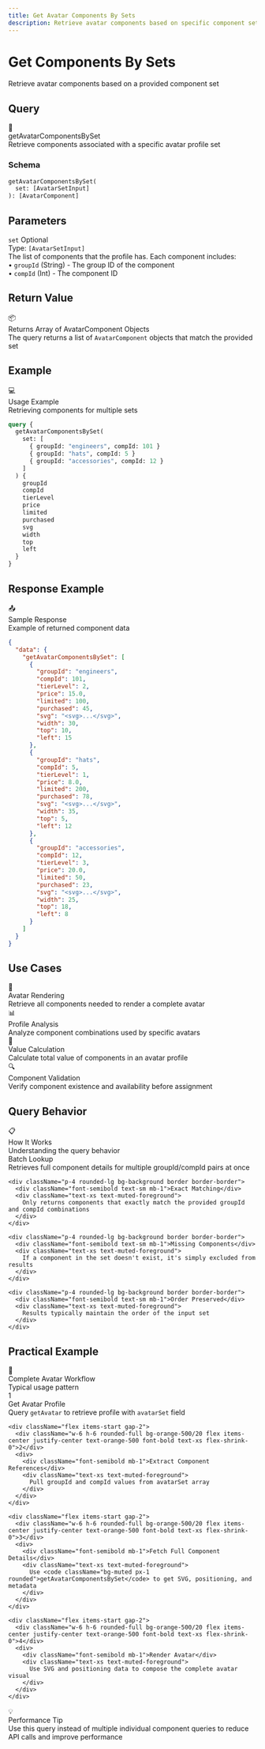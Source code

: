 ```yaml
---
title: Get Avatar Components By Sets
description: Retrieve avatar components based on specific component sets
---
```



<div className="relative overflow-hidden rounded-2xl bg-gradient-to-br from-indigo-500/10 via-violet-500/5 to-background p-8 border border-indigo-500/20 mb-8">
  <div className="relative z-10">
    <h1 className="text-4xl md:text-5xl font-bold mb-4">
      Get Components By Sets
    </h1>
    <p className="text-xl text-muted-foreground mb-6">
      Retrieve avatar components based on a provided component set
    </p>
  </div>
  <div className="absolute top-0 right-0 w-64 h-64 bg-indigo-500/5 rounded-full blur-3xl"></div>
  <div className="absolute bottom-0 left-0 w-64 h-64 bg-violet-500/5 rounded-full blur-3xl"></div>
</div>

## Query

<div className="rounded-xl border border-indigo-500/30 bg-gradient-to-br from-indigo-500/10 to-indigo-500/5 p-6 my-6">
  <div className="flex items-center gap-3 mb-4">
    <span className="text-2xl">🎯</span>
    <div>
      <div className="font-bold text-lg">getAvatarComponentsBySet</div>
      <div className="text-sm text-muted-foreground">Retrieve components associated with a specific avatar profile set</div>
    </div>
  </div>

  ### Schema

  ```graphql
  getAvatarComponentsBySet(
    set: [AvatarSetInput]
  ): [AvatarComponent]
  ```
</div>

## Parameters

<div className="space-y-4 my-6">
  <div className="p-5 rounded-lg border border-border bg-muted/30">
    <div className="flex items-center gap-2 mb-2">
      <code className="bg-blue-500/20 text-blue-500 px-2 py-0.5 rounded font-mono text-sm">set</code>
      <span className="text-xs bg-gray-500/20 text-gray-500 px-2 py-0.5 rounded font-semibold">Optional</span>
    </div>
    <div className="text-sm">
      <div className="font-semibold mb-1">Type: <code className="bg-muted px-1 rounded">[AvatarSetInput]</code></div>
      <div className="text-muted-foreground mb-2">The list of components that the profile has. Each component includes:</div>
      <div className="pl-4 space-y-1 text-xs">
        <div>• <code className="bg-muted px-1 rounded">groupId</code> (String) - The group ID of the component</div>
        <div>• <code className="bg-muted px-1 rounded">compId</code> (Int) - The component ID</div>
      </div>
    </div>
  </div>
</div>

## Return Value

<div className="p-5 rounded-lg border border-green-500/30 bg-green-500/10 my-6">
  <div className="flex items-center gap-2 mb-2">
    <span className="text-lg">📦</span>
    <div className="font-bold">Returns Array of AvatarComponent Objects</div>
  </div>
  <div className="text-sm text-muted-foreground">
    The query returns a list of <code className="bg-muted px-1 rounded">AvatarComponent</code> objects that match the provided set
  </div>
</div>

## Example

<div className="rounded-xl border border-purple-500/30 bg-gradient-to-br from-purple-500/10 to-purple-500/5 p-6 my-6">
  <div className="flex items-center gap-3 mb-4">
    <span className="text-2xl">💻</span>
    <div>
      <div className="font-bold">Usage Example</div>
      <div className="text-xs text-muted-foreground">Retrieving components for multiple sets</div>
    </div>
  </div>

  ```graphql
  query {
    getAvatarComponentsBySet(
      set: [
        { groupId: "engineers", compId: 101 }
        { groupId: "hats", compId: 5 }
        { groupId: "accessories", compId: 12 }
      ]
    ) {
      groupId
      compId
      tierLevel
      price
      limited
      purchased
      svg
      width
      top
      left
    }
  }
  ```
</div>

## Response Example

<div className="rounded-xl border border-green-500/30 bg-gradient-to-br from-green-500/10 to-green-500/5 p-6 my-6">
  <div className="flex items-center gap-3 mb-4">
    <span className="text-2xl">📤</span>
    <div>
      <div className="font-bold">Sample Response</div>
      <div className="text-xs text-muted-foreground">Example of returned component data</div>
    </div>
  </div>

  ```json
  {
    "data": {
      "getAvatarComponentsBySet": [
        {
          "groupId": "engineers",
          "compId": 101,
          "tierLevel": 2,
          "price": 15.0,
          "limited": 100,
          "purchased": 45,
          "svg": "<svg>...</svg>",
          "width": 30,
          "top": 10,
          "left": 15
        },
        {
          "groupId": "hats",
          "compId": 5,
          "tierLevel": 1,
          "price": 8.0,
          "limited": 200,
          "purchased": 78,
          "svg": "<svg>...</svg>",
          "width": 35,
          "top": 5,
          "left": 12
        },
        {
          "groupId": "accessories",
          "compId": 12,
          "tierLevel": 3,
          "price": 20.0,
          "limited": 50,
          "purchased": 23,
          "svg": "<svg>...</svg>",
          "width": 25,
          "top": 18,
          "left": 8
        }
      ]
    }
  }
  ```
</div>

## Use Cases

<div className="grid grid-cols-1 md:grid-cols-2 gap-4 my-6">
  <div className="p-5 rounded-lg border border-border bg-muted/50">
    <div className="text-xl mb-2">🎨</div>
    <div className="font-bold mb-2">Avatar Rendering</div>
    <div className="text-sm text-muted-foreground">
      Retrieve all components needed to render a complete avatar
    </div>
  </div>

  <div className="p-5 rounded-lg border border-border bg-muted/50">
    <div className="text-xl mb-2">📊</div>
    <div className="font-bold mb-2">Profile Analysis</div>
    <div className="text-sm text-muted-foreground">
      Analyze component combinations used by specific avatars
    </div>
  </div>

  <div className="p-5 rounded-lg border border-border bg-muted/50">
    <div className="text-xl mb-2">💎</div>
    <div className="font-bold mb-2">Value Calculation</div>
    <div className="text-sm text-muted-foreground">
      Calculate total value of components in an avatar profile
    </div>
  </div>

  <div className="p-5 rounded-lg border border-border bg-muted/50">
    <div className="text-xl mb-2">🔍</div>
    <div className="font-bold mb-2">Component Validation</div>
    <div className="text-sm text-muted-foreground">
      Verify component existence and availability before assignment
    </div>
  </div>
</div>

## Query Behavior

<div className="rounded-xl border border-cyan-500/30 bg-gradient-to-br from-cyan-500/10 to-cyan-500/5 p-6 my-6">
  <div className="flex items-center gap-3 mb-4">
    <span className="text-2xl">📋</span>
    <div>
      <div className="font-bold text-lg">How It Works</div>
      <div className="text-sm text-muted-foreground">Understanding the query behavior</div>
    </div>
  </div>

  <div className="space-y-3">
    <div className="p-4 rounded-lg bg-background border border-border">
      <div className="font-semibold text-sm mb-1">Batch Lookup</div>
      <div className="text-xs text-muted-foreground">
        Retrieves full component details for multiple groupId/compId pairs at once
      </div>
    </div>

    <div className="p-4 rounded-lg bg-background border border-border">
      <div className="font-semibold text-sm mb-1">Exact Matching</div>
      <div className="text-xs text-muted-foreground">
        Only returns components that exactly match the provided groupId and compId combinations
      </div>
    </div>

    <div className="p-4 rounded-lg bg-background border border-border">
      <div className="font-semibold text-sm mb-1">Missing Components</div>
      <div className="text-xs text-muted-foreground">
        If a component in the set doesn't exist, it's simply excluded from results
      </div>
    </div>

    <div className="p-4 rounded-lg bg-background border border-border">
      <div className="font-semibold text-sm mb-1">Order Preserved</div>
      <div className="text-xs text-muted-foreground">
        Results typically maintain the order of the input set
      </div>
    </div>
  </div>
</div>

## Practical Example

<div className="rounded-xl border border-orange-500/30 bg-gradient-to-br from-orange-500/10 to-orange-500/5 p-6 my-6">
  <div className="flex items-center gap-3 mb-4">
    <span className="text-2xl">🎯</span>
    <div>
      <div className="font-bold text-lg">Complete Avatar Workflow</div>
      <div className="text-sm text-muted-foreground">Typical usage pattern</div>
    </div>
  </div>

  <div className="space-y-3 text-sm">
    <div className="flex items-start gap-2">
      <div className="w-6 h-6 rounded-full bg-orange-500/20 flex items-center justify-center text-orange-500 font-bold text-xs flex-shrink-0">1</div>
      <div>
        <div className="font-semibold mb-1">Get Avatar Profile</div>
        <div className="text-xs text-muted-foreground">
          Query <code className="bg-muted px-1 rounded">getAvatar</code> to retrieve profile with <code className="bg-muted px-1 rounded">avatarSet</code> field
        </div>
      </div>
    </div>

    <div className="flex items-start gap-2">
      <div className="w-6 h-6 rounded-full bg-orange-500/20 flex items-center justify-center text-orange-500 font-bold text-xs flex-shrink-0">2</div>
      <div>
        <div className="font-semibold mb-1">Extract Component References</div>
        <div className="text-xs text-muted-foreground">
          Pull groupId and compId values from avatarSet array
        </div>
      </div>
    </div>

    <div className="flex items-start gap-2">
      <div className="w-6 h-6 rounded-full bg-orange-500/20 flex items-center justify-center text-orange-500 font-bold text-xs flex-shrink-0">3</div>
      <div>
        <div className="font-semibold mb-1">Fetch Full Component Details</div>
        <div className="text-xs text-muted-foreground">
          Use <code className="bg-muted px-1 rounded">getAvatarComponentsBySet</code> to get SVG, positioning, and metadata
        </div>
      </div>
    </div>

    <div className="flex items-start gap-2">
      <div className="w-6 h-6 rounded-full bg-orange-500/20 flex items-center justify-center text-orange-500 font-bold text-xs flex-shrink-0">4</div>
      <div>
        <div className="font-semibold mb-1">Render Avatar</div>
        <div className="text-xs text-muted-foreground">
          Use SVG and positioning data to compose the complete avatar visual
        </div>
      </div>
    </div>
  </div>
</div>

<div className="mt-8 p-6 rounded-xl border border-indigo-500/30 bg-gradient-to-r from-indigo-500/10 to-violet-500/10">
  <div className="flex items-center gap-3">
    <span className="text-2xl">💡</span>
    <div>
      <div className="font-bold">Performance Tip</div>
      <div className="text-sm text-muted-foreground">Use this query instead of multiple individual component queries to reduce API calls and improve performance</div>
    </div>
  </div>
</div>
